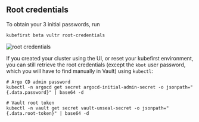 ## Root credentials

To obtain your 3 initial passwords, run

```bash
kubefirst beta vultr root-credentials
```

![root credentials](../../../img/common/kubefirst/root-credentials.png)

If you created your cluster using the UI, or reset your kubefirst environment, you can still retrieve the root credentials (except the `kbot` user password, which you will have to find manually in Vault) using `kubectl`:

```shell
# Argo CD admin password
kubectl -n argocd get secret argocd-initial-admin-secret -o jsonpath="{.data.password}" | base64 -d

# Vault root token
kubectl -n vault get secret vault-unseal-secret -o jsonpath="{.data.root-token}" | base64 -d
```
